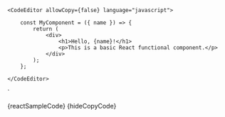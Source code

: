 
    <CodeEditor allowCopy={false} language="javascript">

        const MyComponent = ({ name }) => {
            return (
                <div>
                    <h1>Hello, {name}!</h1>
                    <p>This is a basic React functional component.</p>
                </div>
            );
        };

    </CodeEditor>
`

<Section title="Hiding the Copy Button" contained={true} style={{ paddingTop: 30, paddingLeft: 0 }} border={true}>
	<Preview wrapper={true}>
		<CodeEditor allowCopy={false} language="javascript" >
            {reactSampleCode}
		</CodeEditor>
	</Preview>
	<Snippet language="js">{hideCopyCode}</Snippet>
</Section>